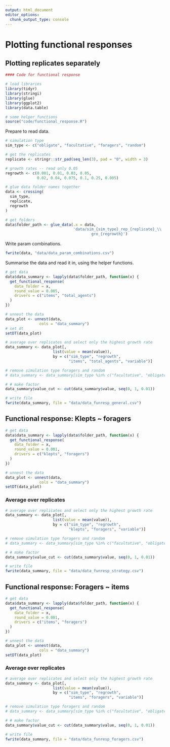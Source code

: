 ```yaml
---
output: html_document
editor_options: 
  chunk_output_type: console
---
```


# Plotting functional responses

## Plotting replicates separately

```r
#### Code for functional response

# load libraries
library(tidyr)
library(stringi)
library(glue)
library(ggplot2)
library(data.table)

# some helper functions
source("code/functional_response.R")
```

Prepare to read data.

```r
# simulation type
sim_type <- c("obligate", "facultative", "foragers", "random")

# get the replicates
replicate <- stringr::str_pad(seq_len(3), pad = "0", width = 3)

# growth rates -- read only 0.05
regrowth <- c(0.001, 0.01, 0.03, 0.05,
              0.02, 0.04, 0.075, 0.1, 0.25, 0.005)

# glue data folder names together
data <- crossing(
  sim_type,
  replicate,
  regrowth
)

# get folders
data$folder_path <- glue_data(.x = data,
                              'data/sim_{sim_type}_rep_{replicate}_\\
                                      gro_{regrowth}')
```

Write param combinations.

```r
fwrite(data, "data/data_param_combinations.csv")
```


Summarise the data and read it in, using the helper functions.

```r
# get data
data$data_summary <- lapply(data$folder_path, function(x) {
  get_functional_response(
    data_folder = x,
    round_value = 0.005,
    drivers = c("items", "total_agents")
  )
})

# unnest the data
data_plot <- unnest(data,
               cols = "data_summary")
# set dt
setDT(data_plot)
```

```r
# average over replicates and select only the highest growth rate
data_summary <- data_plot[, 
                     list(value = mean(value)),
                     by = c("sim_type", "regrowth",
                            "items", "total_agents", "variable")]

# remove simulation type foragers and random
# data_summary <- data_summary[sim_type %in% c("facultative", "obligate"), ]

# # make factor
data_summary$value_cut <- cut(data_summary$value, seq(0, 1, 0.01))

# write file
fwrite(data_summary, file = "data/data_funresp_general.csv")
```

## Functional response: Klepts ~ foragers

```r
# get data
data$data_summary <- lapply(data$folder_path, function(x) {
  get_functional_response(
    data_folder = x,
    round_value = 0.001,
    drivers = c("klepts", "foragers")
  )
})

# unnest the data
data_plot <- unnest(data,
               cols = "data_summary")
setDT(data_plot)
```

### Average over replicates

```r
# average over replicates and select only the highest growth rate
data_summary <- data_plot[, 
                     list(value = mean(value)),
                     by = c("sim_type", "regrowth",
                            "klepts", "foragers", "variable")]

# remove simulation type foragers and random
# data_summary <- data_summary[sim_type %in% c("facultative", "obligate"), ]

# # make factor
data_summary$value_cut <- cut(data_summary$value, seq(0, 1, 0.01))

# write file
fwrite(data_summary, file = "data/data_funresp_strategy.csv")
```

## Functional response: Foragers ~ items

```r
# get data
data$data_summary <- lapply(data$folder_path, function(x) {
  get_functional_response(
    data_folder = x,
    round_value = 0.001,
    drivers = c("items", "foragers")
  )
})

# unnest the data
data_plot <- unnest(data,
               cols = "data_summary")
setDT(data_plot)
```

### Average over replicates

```r
# average over replicates and select only the highest growth rate
data_summary <- data_plot[, 
                     list(value = mean(value)),
                     by = c("sim_type", "regrowth",
                            "items", "foragers", "variable")]

# remove simulation type foragers and random
# data_summary <- data_summary[sim_type %in% c("facultative", "obligate"), ]

# # make factor
data_summary$value_cut <- cut(data_summary$value, seq(0, 1, 0.01))

# write file
fwrite(data_summary, file = "data/data_funresp_foragers.csv")
```
